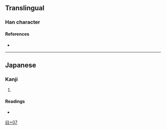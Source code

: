{{character info/new}}
==Translingual==

===Han character===
{{Han char|rn=73|rad=曰|as=07|sn=11|four=|canj=ANIQ|ids=⿱曰舛}}

====References====
* {{Han ref|kx=0503.011|hdz=21508.161|uh=66FB|ud=26363}}

----

==Japanese==

===Kanji===
{{ja-kanji|grade=|rs=曰07}}

# {{rfdef|ja|sort=曰07}}

====Readings====
* {{ja-readings|on=[[しょう]] (shō)|kun=[[のぼる]] (noboru)}}

[[Category:Japanese-only CJKV Characters|曰+07]]